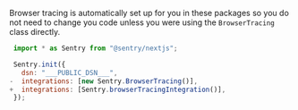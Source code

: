 <Include name="migration/javascript-v8/v7-deprecation/browser-tracing" />

Browser tracing is automatically set up for you in these packages so you do not need to change you code unless you were using the `BrowserTracing` class directly.

```JavaScript {sentry.client.config.js} diff
 import * as Sentry from "@sentry/nextjs";

 Sentry.init({
   dsn: "___PUBLIC_DSN___",
-  integrations: [new Sentry.BrowserTracing()],
+  integrations: [Sentry.browserTracingIntegration()],
 });
```
